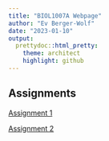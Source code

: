 ```yaml
---
title: "BIOL1007A Webpage"
author: "Ev Berger-Wolf"
date: "2023-01-10"
output: 
  prettydoc::html_pretty:
    theme: architect
    highlight: github
---
```


## Assignments
[Assignment 1](Assignment1.html)

[Assignment 2](Assignment2.html)
